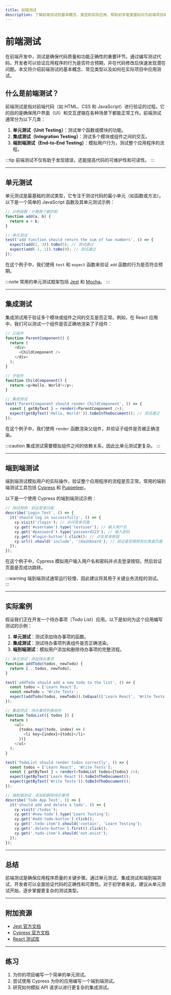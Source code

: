 ```yaml
---
title: 前端测试
description: 了解前端测试的基本概念、类型和实际应用，帮助初学者掌握如何为前端项目编写测试代码。
---
```


# 前端测试

在前端开发中，测试是确保代码质量和功能正确性的重要环节。通过编写测试代码，开发者可以验证应用程序的行为是否符合预期，并在代码修改后快速发现潜在问题。本文将介绍前端测试的基本概念、常见类型以及如何在实际项目中应用测试。

## 什么是前端测试？

前端测试是指对前端代码（如 HTML、CSS 和 JavaScript）进行验证的过程。它的目的是确保用户界面（UI）和交互逻辑在各种场景下都能正常工作。前端测试通常分为以下几类：

1. **单元测试（Unit Testing）**：测试单个函数或模块的功能。
2. **集成测试（Integration Testing）**：测试多个模块或组件之间的交互。
3. **端到端测试（End-to-End Testing）**：模拟用户行为，测试整个应用程序的流程。

:::tip
前端测试不仅有助于发现错误，还能提高代码的可维护性和可读性。
:::

---

## 单元测试

单元测试是最基础的测试类型，它专注于测试代码的最小单元（如函数或方法）。以下是一个简单的 JavaScript 函数及其单元测试示例：

```javascript
// 示例函数：计算两个数的和
function add(a, b) {
  return a + b;
}

// 单元测试
test('add function should return the sum of two numbers', () => {
  expect(add(2, 3)).toBe(5); // 测试通过
  expect(add(-1, 1)).toBe(0); // 测试通过
});
```

在这个例子中，我们使用 `test` 和 `expect` 函数来验证 `add` 函数的行为是否符合预期。

:::note
常用的单元测试框架包括 [Jest](https://jestjs.io/) 和 [Mocha](https://mochajs.org/)。
:::

---

## 集成测试

集成测试用于验证多个模块或组件之间的交互是否正常。例如，在 React 应用中，我们可以测试一个组件是否正确地渲染了子组件：

```javascript
// 父组件
function ParentComponent() {
  return (
    <div>
      <ChildComponent />
    </div>
  );
}

// 子组件
function ChildComponent() {
  return <p>Hello, World!</p>;
}

// 集成测试
test('ParentComponent should render ChildComponent', () => {
  const { getByText } = render(<ParentComponent />);
  expect(getByText('Hello, World!')).toBeInTheDocument(); // 测试通过
});
```

在这个例子中，我们使用 `render` 函数渲染父组件，并验证子组件是否被正确渲染。

:::caution
集成测试需要模拟组件之间的依赖关系，因此比单元测试更复杂。
:::

---

## 端到端测试

端到端测试模拟用户的实际操作，验证整个应用程序的流程是否正常。常用的端到端测试工具包括 [Cypress](https://www.cypress.io/) 和 [Puppeteer](https://pptr.dev/)。

以下是一个使用 Cypress 的端到端测试示例：

```javascript
// 测试用例：验证登录功能
describe('Login Test', () => {
  it('should log in successfully', () => {
    cy.visit('/login'); // 访问登录页面
    cy.get('#username').type('testuser'); // 输入用户名
    cy.get('#password').type('password123'); // 输入密码
    cy.get('#login-button').click(); // 点击登录按钮
    cy.url().should('include', '/dashboard'); // 验证是否跳转到仪表盘页面
  });
});
```

在这个例子中，Cypress 模拟用户输入用户名和密码并点击登录按钮，然后验证页面是否成功跳转。

:::warning
端到端测试通常运行较慢，因此建议将其用于关键业务流程的测试。
:::

---

## 实际案例

假设我们正在开发一个待办事项（Todo List）应用。以下是如何为这个应用编写测试的示例：

1. **单元测试**：测试添加待办事项的函数。
2. **集成测试**：测试待办事项列表组件是否正确渲染。
3. **端到端测试**：模拟用户添加和删除待办事项的完整流程。

```javascript
// 单元测试：添加待办事项
function addTodo(todos, newTodo) {
  return [...todos, newTodo];
}

test('addTodo should add a new todo to the list', () => {
  const todos = ['Learn React'];
  const newTodo = 'Write Tests';
  expect(addTodo(todos, newTodo)).toEqual(['Learn React', 'Write Tests']);
});

// 集成测试：待办事项列表组件
function TodoList({ todos }) {
  return (
    <ul>
      {todos.map((todo, index) => (
        <li key={index}>{todo}</li>
      ))}
    </ul>
  );
}

test('TodoList should render todos correctly', () => {
  const todos = ['Learn React', 'Write Tests'];
  const { getByText } = render(<TodoList todos={todos} />);
  expect(getByText('Learn React')).toBeInTheDocument();
  expect(getByText('Write Tests')).toBeInTheDocument();
});

// 端到端测试：添加和删除待办事项
describe('Todo App Test', () => {
  it('should add and delete a todo', () => {
    cy.visit('/todos');
    cy.get('#new-todo').type('Learn Testing');
    cy.get('#add-todo-button').click();
    cy.get('.todo-item').should('contain', 'Learn Testing');
    cy.get('.delete-button').first().click();
    cy.get('.todo-item').should('not.exist');
  });
});
```

---

## 总结

前端测试是确保应用程序质量的关键步骤。通过单元测试、集成测试和端到端测试，开发者可以全面验证代码的正确性和可靠性。对于初学者来说，建议从单元测试开始，逐步掌握更复杂的测试类型。

---

## 附加资源

- [Jest 官方文档](https://jestjs.io/docs/getting-started)
- [Cypress 官方文档](https://docs.cypress.io/guides/overview/why-cypress)
- [React 测试库](https://testing-library.com/docs/react-testing-library/intro/)

---

## 练习

1. 为你的项目编写一个简单的单元测试。
2. 尝试使用 Cypress 为你的应用编写一个端到端测试。
3. 研究如何模拟 API 请求以进行更复杂的集成测试。